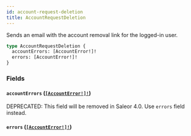 ```yaml
---
id: account-request-deletion
title: AccountRequestDeletion
---
```


Sends an email with the account removal link for the logged-in user.

```graphql
type AccountRequestDeletion {
  accountErrors: [AccountError!]!
  errors: [AccountError!]!
}
```

### Fields

#### `accountErrors` ([`[AccountError!]!`](/docs/developer/api-reference/objects/account-error))

<span class="badge badge--warning">DEPRECATED: This field will be removed in Saleor 4.0. Use `errors` field instead.</span>

#### `errors` ([`[AccountError!]!`](/docs/developer/api-reference/objects/account-error))
